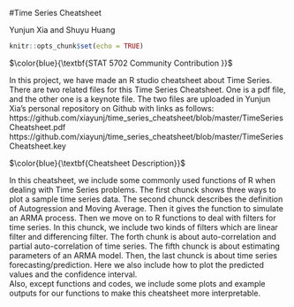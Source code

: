 #Time Series Cheatsheet 

Yunjun Xia and Shuyu Huang

```r
knitr::opts_chunk$set(echo = TRUE)
```
  
    
$\color{blue}{\textbf{STAT 5702 Community Contribution }}$   
    
      
In this project, we have made an R studio cheatsheet about Time Series.  
There are two related files for this Time Series Cheatsheet. One is a pdf file, and the other one is a keynote file. The two files are uploaded in Yunjun Xia's personal repository on Github with links as follows:
https://github.com/xiayunj/time_series_cheatsheet/blob/master/TimeSeriesCheatsheet.pdf
https://github.com/xiayunj/time_series_cheatsheet/blob/master/TimeSeriesCheatsheet.key

$\color{blue}{\textbf{Cheatsheet Description}}$   
     
In this cheatsheet, we include some commonly used functions of R when dealing with Time Series problems. The first chunck shows three ways to plot a sample time series data. The second chunck describes the definition of Autogression and Moving Average. Then it gives the function to simulate an ARMA process. Then we move on to R functions to deal with filters for time series. In this chunck, we include two kinds of filters which are linear filter and differencing filter. The forth chunk is about auto-correlation and partial auto-correlation of time series. The fifth chunck is about estimating parameters of an ARMA model. Then, the last chunck is about time series forecasting/prediction. Here we also include how to plot the predicted values and the confidence interval.  
Also, except functions and codes, we include some plots and example outputs for our functions to make this cheatsheet more interpretable.  
